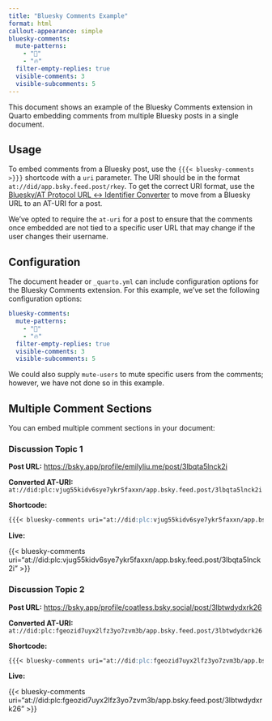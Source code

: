 ```yaml
---
title: "Bluesky Comments Example"
format: html
callout-appearance: simple
bluesky-comments:
  mute-patterns: 
    - "📌"
    - "🔥"
  filter-empty-replies: true
  visible-comments: 3
  visible-subcomments: 5
---
```


This document shows an example of the Bluesky Comments extension in Quarto embedding comments from multiple Bluesky posts in a single document.

## Usage

To embed comments from a Bluesky post, use the `{{{< bluesky-comments >}}}` shortcode with a `uri` parameter. The URI should be in the format `at://did/app.bsky.feed.post/rkey`. To get the correct URI format, use the [Bluesky/AT Protocol URL ↔ Identifier Converter](https://web-apps.thecoatlessprofessor.com/bluesky/profile-or-post-to-did-at-uri.html) to move from a Bluesky URL to an AT-URI for a post.

:::{.callout-note}
We've opted to require the `at-uri` for a post to ensure that the comments once embedded are not tied to a specific user URL that may change if the user changes their username.
:::

## Configuration

The document header or `_quarto.yml` can include configuration options for the Bluesky Comments extension. For this example, we've set the following configuration options:

```yml
bluesky-comments:
  mute-patterns: 
    - "📌"
    - "🔥"
  filter-empty-replies: true
  visible-comments: 3
  visible-subcomments: 5
```

We could also supply `mute-users` to mute specific users from the comments; however, we have not done so in this example.

## Multiple Comment Sections

You can embed multiple comment sections in your document:

### Discussion Topic 1

**Post URL:**  <https://bsky.app/profile/emilyliu.me/post/3lbqta5lnck2i>

**Converted AT-URI:** `at://did:plc:vjug55kidv6sye7ykr5faxxn/app.bsky.feed.post/3lbqta5lnck2i`

**Shortcode:**

```markdown
{{{< bluesky-comments uri="at://did:plc:vjug55kidv6sye7ykr5faxxn/app.bsky.feed.post/3lbqta5lnck2i" >}}}
```

**Live:**

{{< bluesky-comments uri="at://did:plc:vjug55kidv6sye7ykr5faxxn/app.bsky.feed.post/3lbqta5lnck2i" >}}

### Discussion Topic 2

**Post URL:**  <https://bsky.app/profile/coatless.bsky.social/post/3lbtwdydxrk26>

**Converted AT-URI:** `at://did:plc:fgeozid7uyx2lfz3yo7zvm3b/app.bsky.feed.post/3lbtwdydxrk26`

**Shortcode:**

```markdown
{{{< bluesky-comments uri="at://did:plc:fgeozid7uyx2lfz3yo7zvm3b/app.bsky.feed.post/3lbtwdydxrk26" >}}}
```

**Live:**

{{< bluesky-comments uri="at://did:plc:fgeozid7uyx2lfz3yo7zvm3b/app.bsky.feed.post/3lbtwdydxrk26" >}}

